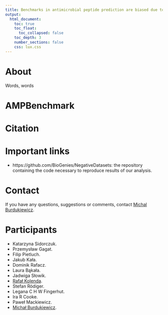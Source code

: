 ```yaml
---
title: Benchmarks in antimicrobial peptide prediction are biased due to the selection of negative data
output:                                                                                                         
  html_document:
    toc: true
    toc_float:
      toc_collapsed: false
    toc_depth: 3
    number_sections: false                                                                                                
    css: lux.css                                                                                               
---      
```


# About

Words, words

# AMPBenchmark

# Citation

# Important links

 - https://github.com/BioGenies/NegativeDatasets: the repository containing the code necessary to reproduce results of our analysis.
 
# Contact

If you have any questions, suggestions or comments, contact [Michal Burdukiewicz](mailto:michalburdukiewicz@gmail.com).
 
# Participants

 - Katarzyna Sidorczuk.
 - Przemysław Gagat.
 - Filip Pietluch.
 - Jakub Kała.
 - Dominik Rafacz.
 - Laura Bąkała.
 - Jadwiga Słowik.
 - [Rafał Kolenda](https://twitter.com/kolendarafal).
 - Stefan Rödiger.
 - Legana C H W Fingerhut.
 - Ira R Cooke.
 - Paweł Mackiewicz.
 - [Michał Burdukiewicz](https://github.com/michbur).
